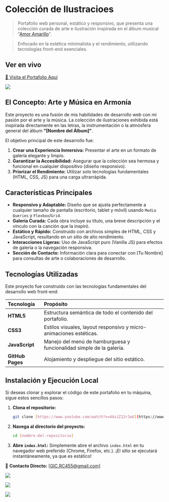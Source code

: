 
# Colección de Ilustracioes
> Portafolio web personal, estático y responsivo, que presenta una colección curada de arte e ilustración inspirada en el álbum musical "[Amor Amarillo](https://open.spotify.com/intl-es/album/75onhE4ne52iMHlVcpHUKR?si=d06969100e694d5e)".

> Enfocado en la estética minimalista y el rendimiento, utilizando tecnologías front-end esenciales.

## Ver en vivo
[🔗 Visita el Portafolio Aquí](https://suricato-cult-porfolio.vercel.app/)

![](./screenshots/screenshot-1.png)

## El Concepto: Arte y Música en Armonía

Este proyecto es una fusión de mis habilidades de desarrollo web con mi pasión por el arte y la música. La colección de ilustraciones exhibida está inspirada directamente en las letras, la instrumentación o la atmósfera general del álbum **"[Nombre del Álbum]"**.

El objetivo principal de este desarrollo fue:

1.  **Crear una Experiencia Inmersiva:** Presentar el arte en un formato de galería elegante y limpio.
2.  **Garantizar la Accesibilidad:** Asegurar que la colección sea hermosa y funcional en cualquier dispositivo (diseño responsivo).
3.  **Priorizar el Rendimiento:** Utilizar solo tecnologías fundamentales (HTML, CSS, JS) para una carga ultrarrápida.

## Características Principales

* **Responsivo y Adaptable:** Diseño que se ajusta perfectamente a cualquier tamaño de pantalla (escritorio, tablet y móvil) usando `Media Queries` y `Flexbox`/`Grid`.
* **Galería Curada:** Cada obra incluye su título, una breve descripción y el vínculo con la canción que la inspiró.
* **Estático y Rápido:** Construido con archivos simples de HTML, CSS y JavaScript, resultando en un sitio de alto rendimiento.
* **Interacciones Ligeras:** Uso de JavaScript puro (Vanilla JS) para efectos de galería o la navegación responsiva.
* **Sección de Contacto:** Información clara para conectar con [Tu Nombre] para consultas de arte o colaboraciones de desarrollo.

## Tecnologías Utilizadas

Este proyecto fue construido con las tecnologías fundamentales del desarrollo web front-end:

| Tecnología | Propósito |
| :--- | :--- |
| **HTML5** | Estructura semántica de todo el contenido del portafolio. |
| **CSS3** | Estilos visuales, layout responsivo y micro-animaciones estéticas. |
| **JavaScript** | Manejo del menú de hamburguesa y funcionalidad simple de la galería. |
| **GitHub Pages** | Alojamiento y despliegue del sitio estático. |

## Instalación y Ejecución Local

Si deseas clonar y explorar el código de este portafolio en tu máquina, sigue estos sencillos pasos:

1.  **Clona el repositorio:**
    ```bash
    git clone [https://www.youtube.com/watch?v=44ziZ12rJwU](https://www.youtube.com/watch?v=44ziZ12rJwU)
    ```

2.  **Navega al directorio del proyecto:**
    ```bash
    cd [nombre-del-repositorio]
    ```

3.  **Abre `index.html`:**
    Simplemente abre el archivo `index.html` en tu navegador web preferido (Chrome, Firefox, etc.). ¡El sitio se ejecutará instantáneamente, ya que es estático!


📧 **Contacto Directo:** [GIC.RC455@gmail.com]

![](./screenshots/screenshot-2.png)

![](./screenshots/screenshot-3.png)

![](./screenshots/screenshot-4.png)


